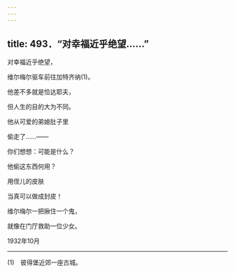 ```yaml
---
---
---
```

title: 493．“对幸福近乎绝望……”
---




对幸福近乎绝望，

维尔梅尔驱车前往加特齐纳(1)。

他差不多就是恰达耶夫，

但人生的目的大为不同。

他从可爱的弟媳肚子里

偷走了……——

你们想想：可能是什么？

他偷这东西何用？

用侄儿的皮肤

当真可以做成封皮！

维尔梅尔一把揪住一个鬼，

就像在门厅救助一位少女。

1932年10月



* * *



(1)　彼得堡近郊一座古城。